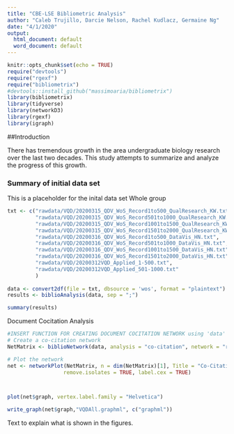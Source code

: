 ```yaml
---
title: "CBE-LSE Bibliometric Analysis"
author: "Caleb Trujillo, Darcie Nelson, Rachel Kudlacz, Germaine Ng"
date: "4/1/2020"
output:
  html_document: default
  word_document: default
---
```


```r
knitr::opts_chunk$set(echo = TRUE)
require("devtools")
require("rgexf")
require("bibliometrix")
#devtools::install_github("massimoaria/bibliometrix")
library(bibliometrix)
library(tidyverse)
library(networkD3)
library(rgexf)
library(igraph)
```

##Introduction

There has tremendous growth in the area undergraduate biology research over the last two decades. This study attempts to summarize and analyze the progress of this growth. 

### Summary of initial data set
This is a placeholder for the inital data set
Whole group
```r
txt <- c("rawdata/VQD/20200315_QDV_WoS_Record1to500_QualResearch_KW.txt",
         "rawdata/VQD/20200315_QDV_WoS_Record501to1000_QualResearch_KW.txt",
         "rawdata/VQD/20200315_QDV_WoS_Record1001to1500_QualResearch_KW.txt",
         "rawdata/VQD/20200315_QDV_WoS_Record1501to2000_QualResearch_KW.txt",
         "rawdata/VQD/20200316_QDV_WoS_Record1to500_DataVis_HN.txt",
         "rawdata/VQD/20200316_QDV_WoS_Record501to1000_DataVis_HN.txt",
         "rawdata/VQD/20200316_QDV_WoS_Record1001to1500_DataVis_HN.txt",
         "rawdata/VQD/20200316_QDV_WoS_Record1501to2000_DataVis_HN.txt",
         "rawdata/VQD/20200312VQD_Applied_1-500.txt",
         "rawdata/VQD/20200312VQD_Applied_501-1000.txt"
         )
         
data <- convert2df(file = txt, dbsource = 'wos', format = "plaintext")
results <- biblioAnalysis(data, sep = ";")

summary(results)
```


Document Cocitation Analysis
```r
#INSERT FUNCTION FOR CREATING DOCUMENT COCITATION NETWORK using 'data' file
# Create a co-citation network
NetMatrix <- biblioNetwork(data, analysis = "co-citation", network = "references", sep = ";")

# Plot the network
net <- networkPlot(NetMatrix, n = dim(NetMatrix)[1], Title = "Co-Citation Network Qualitative Research with at least 8 co-citations", type = "auto", size = 0.1, size.cex = TRUE, remove.multiple=TRUE, labelsize = 1, edgesize = 1, edges.min = 3, label.n = 10, cluster = "louvain", #halo = TRUE, weighted = TRUE,
                  remove.isolates = TRUE, label.cex = TRUE)



plot(net$graph, vertex.label.family = "Helvetica")

write_graph(net$graph,"VQDAll.graphml", c("graphml"))
```
Text to explain what is shown in the figures.



